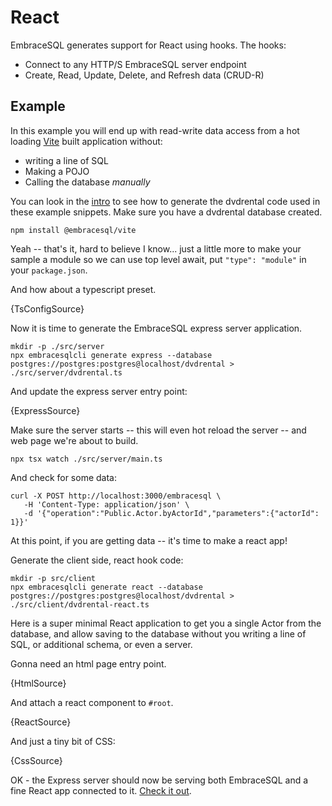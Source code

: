 
# React

EmbraceSQL generates support for React using hooks. The hooks:

- Connect to any HTTP/S EmbraceSQL server endpoint
- Create, Read, Update, Delete, and Refresh data (CRUD-R)

## Example

In this example you will end up with read-write data access from a hot loading
[Vite](https://vitejs.dev) built application without:

- writing a line of SQL
- Making a POJO
- Calling the database _manually_

You can look in the [intro](./index.mdx) to see how to generate the dvdrental code
used in these example snippets. Make sure you have a dvdrental database created.

```shell
npm install @embracesql/vite
```

Yeah -- that's it, hard to believe I know... just a little more to make
your sample a module so we can use top level await, put `"type": "module"`
in your `package.json`.

And how about a typescript preset.

<CodeBlock language="json" title="tsconfig.json">
  {TsConfigSource}
</CodeBlock>

Now it is time to generate the EmbraceSQL express server application.

```shell
mkdir -p ./src/server
npx embracesqlcli generate express --database postgres://postgres:postgres@localhost/dvdrental > ./src/server/dvdrental.ts
```

And update the express server entry point:

<CodeBlock language="typescript" title="./src/server/main.ts">
  {ExpressSource}
</CodeBlock>

Make sure the server starts -- this will even hot reload the server -- and
web page we're about to build.

```shell
npx tsx watch ./src/server/main.ts
```

And check for some data:

```shell
curl -X POST http://localhost:3000/embracesql \
   -H 'Content-Type: application/json' \
   -d '{"operation":"Public.Actor.byActorId","parameters":{"actorId": 1}}'
```

At this point, if you are getting data -- it's time to make a react app!

Generate the client side, react hook code:

```shell
mkdir -p src/client
npx embracesqlcli generate react --database postgres://postgres:postgres@localhost/dvdrental > ./src/client/dvdrental-react.ts
```

Here is a super minimal React application to get you a single Actor
from the database, and allow saving to the database without you writing
a line of SQL, or additional schema, or even a server.

Gonna need an html page entry point.

<CodeBlock language="html" title="index.html">
  {HtmlSource}
</CodeBlock>

And attach a react component to `#root`.

<CodeBlock language="typescript" title="./src/client/main.tsx">
  {ReactSource}
</CodeBlock>

And just a tiny bit of CSS:

<CodeBlock language="css" title="./src/client/main.css">
  {CssSource}
</CodeBlock>

OK - the Express server should now be serving both EmbraceSQL and a fine
React app connected to it. [Check it out](http://localhost:3000).

